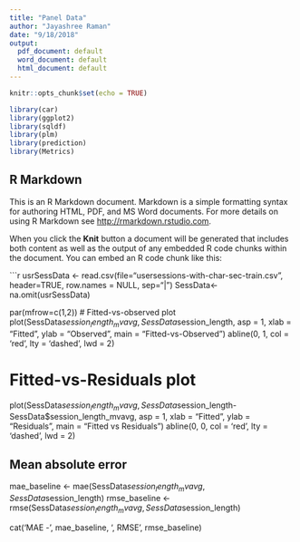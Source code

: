 ```yaml
---
title: "Panel Data"
author: "Jayashree Raman"
date: "9/18/2018"
output:
  pdf_document: default
  word_document: default
  html_document: default
---
```


```r
knitr::opts_chunk$set(echo = TRUE)
```

```r
library(car)
library(ggplot2)
library(sqldf)
library(plm)
library(prediction)
library(Metrics)
```

## R Markdown

This is an R Markdown document. Markdown is a simple formatting syntax for authoring HTML, PDF, and MS Word documents. For more details on using R Markdown see <http://rmarkdown.rstudio.com>.

When you click the **Knit** button a document will be generated that includes both content as well as the output of any embedded R code chunks within the document. You can embed an R code chunk like this:

```r
usrSessData <- read.csv(file="usersessions-with-char-sec-train.csv", header=TRUE, row.names = NULL, sep="|")
SessData<- na.omit(usrSessData)

par(mfrow=c(1,2))
# Fitted-vs-observed plot
plot(SessData$session_length_mvavg, SessData$session_length, asp = 1, xlab = "Fitted", ylab = "Observed", main = "Fitted-vs-Observed")
abline(0, 1, col = 'red', lty = 'dashed', lwd = 2)

# Fitted-vs-Residuals plot
plot(SessData$session_length_mvavg, SessData$session_length-SessData$session_length_mvavg, asp = 1, xlab = "Fitted", ylab = "Residuals", main = "Fitted vs Residuals")
abline(0, 0, col = 'red', lty = 'dashed', lwd = 2)

## Mean absolute error
mae_baseline <- mae(SessData$session_length_mvavg, SessData$session_length)
rmse_baseline <- rmse(SessData$session_length_mvavg, SessData$session_length)

cat('MAE - ', mae_baseline, ', RMSE ', rmse_baseline)